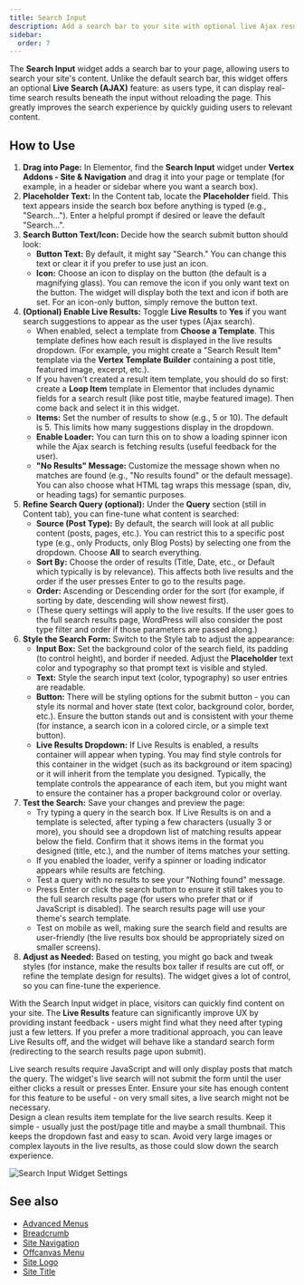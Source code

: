 ```yaml
---
title: Search Input
description: Add a search bar to your site with optional live Ajax results for quick, on-page search functionality.
sidebar:
  order: 7
---
```



The **Search Input** widget adds a search bar to your page, allowing users to search your site's content. Unlike the default search bar, this widget offers an optional **Live Search (AJAX)** feature: as users type, it can display real-time search results beneath the input without reloading the page. This greatly improves the search experience by quickly guiding users to relevant content.

## How to Use

<Steps>

1. **Drag into Page:** In Elementor, find the **Search Input** widget under **Vertex Addons - Site & Navigation** and drag it into your page or template (for example, in a header or sidebar where you want a search box).
2. **Placeholder Text:** In the Content tab, locate the **Placeholder** field. This text appears inside the search box before anything is typed (e.g., "Search…"). Enter a helpful prompt if desired or leave the default "Search…".
3. **Search Button Text/Icon:** Decide how the search submit button should look:
   - **Button Text:** By default, it might say "Search." You can change this text or clear it if you prefer to use just an icon.
   - **Icon:** Choose an icon to display on the button (the default is a magnifying glass). You can remove the icon if you only want text on the button.
   The widget will display both the text and icon if both are set. For an icon-only button, simply remove the button text.
4. **(Optional) Enable Live Results:** Toggle **Live Results** to **Yes** if you want search suggestions to appear as the user types (Ajax search).
   - When enabled, select a template from **Choose a Template**. This template defines how each result is displayed in the live results dropdown. (For example, you might create a "Search Result Item" template via the **Vertex Template Builder** containing a post title, featured image, excerpt, etc.).
   - If you haven't created a result item template, you should do so first: create a **Loop Item** template in Elementor that includes dynamic fields for a search result (like post title, maybe featured image). Then come back and select it in this widget.
   - **Items:** Set the number of results to show (e.g., 5 or 10). The default is 5. This limits how many suggestions display in the dropdown.
   - **Enable Loader:** You can turn this on to show a loading spinner icon while the Ajax search is fetching results (useful feedback for the user).
   - **"No Results" Message:** Customize the message shown when no matches are found (e.g., "No results found" or the default message). You can also choose what HTML tag wraps this message (span, div, or heading tags) for semantic purposes.
5. **Refine Search Query (optional):** Under the **Query** section (still in Content tab), you can fine-tune what content is searched:
   - **Source (Post Type):** By default, the search will look at all public content (posts, pages, etc.). You can restrict this to a specific post type (e.g., only Products, only Blog Posts) by selecting one from the dropdown. Choose **All** to search everything.
   - **Sort By:** Choose the order of results (Title, Date, etc., or Default which typically is by relevance). This affects both live results and the order if the user presses Enter to go to the results page.
   - **Order:** Ascending or Descending order for the sort (for example, if sorting by date, descending will show newest first).
   - (These query settings will apply to the live results. If the user goes to the full search results page, WordPress will also consider the post type filter and order if those parameters are passed along.)
6. **Style the Search Form:** Switch to the Style tab to adjust the appearance:
   - **Input Box:** Set the background color of the search field, its padding (to control height), and border if needed. Adjust the **Placeholder** text color and typography so that prompt text is visible and styled.
   - **Text:** Style the search input text (color, typography) so user entries are readable.
   - **Button:** There will be styling options for the submit button - you can style its normal and hover state (text color, background color, border, etc.). Ensure the button stands out and is consistent with your theme (for instance, a search icon in a colored circle, or a simple text button).
   - **Live Results Dropdown:** If Live Results is enabled, a results container will appear when typing. You may find style controls for this container in the widget (such as its background or item spacing) or it will inherit from the template you designed. Typically, the template controls the appearance of each item, but you might want to ensure the container has a proper background color or overlay.
7. **Test the Search:** Save your changes and preview the page:
   - Try typing a query in the search box. If Live Results is on and a template is selected, after typing a few characters (usually 3 or more), you should see a dropdown list of matching results appear below the field. Confirm that it shows items in the format you designed (title, etc.), and the number of items matches your setting.
   - If you enabled the loader, verify a spinner or loading indicator appears while results are fetching.
   - Test a query with no results to see your "Nothing found" message.
   - Press Enter or click the search button to ensure it still takes you to the full search results page (for users who prefer that or if JavaScript is disabled). The search results page will use your theme's search template.
   - Test on mobile as well, making sure the search field and results are user-friendly (the live results box should be appropriately sized on smaller screens).
8. **Adjust as Needed:** Based on testing, you might go back and tweak styles (for instance, make the results box taller if results are cut off, or refine the template design for results). The widget gives a lot of control, so you can fine-tune the experience.

</Steps>

With the Search Input widget in place, visitors can quickly find content on your site. The **Live Results** feature can significantly improve UX by providing instant feedback - users might find what they need after typing just a few letters. If you prefer a more traditional approach, you can leave Live Results off, and the widget will behave like a standard search form (redirecting to the search results page upon submit).

<Aside type="note">Live search results require JavaScript and will only display posts that match the query. The widget's live search will not submit the form until the user either clicks a result or presses Enter. Ensure your site has enough content for this feature to be useful - on very small sites, a live search might not be necessary.</Aside>

<Aside type="tip">Design a clean results item template for the live search results. Keep it simple - usually just the post/page title and maybe a small thumbnail. This keeps the dropdown fast and easy to scan. Avoid very large images or complex layouts in the live results, as those could slow down the search experience.</Aside>

![Search Input Widget Settings](https://cdn.webilia.com/u/d/2025/08/vertex-widget-search-form.png)

## See also

- [Advanced Menus](/vertex/widgets/site-navigation/advanced-menus/)
- [Breadcrumb](/vertex/widgets/site-navigation/breadcrumb/)
- [Site Navigation](/vertex/widgets/site-navigation/)
- [Offcanvas Menu](/vertex/widgets/site-navigation/offcanvas-menu/)
- [Site Logo](/vertex/widgets/site-navigation/site-logo/)
- [Site Title](/vertex/widgets/site-navigation/site-title/)
